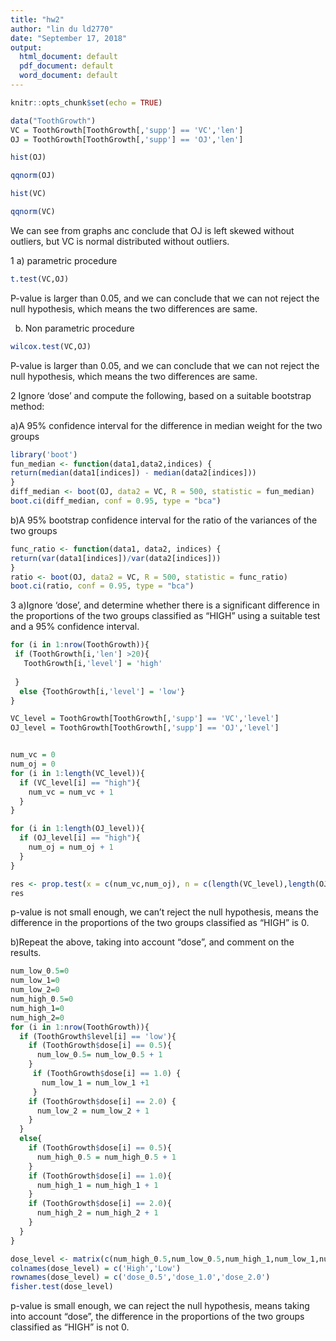 ---
title: "hw2"
author: "lin du ld2770"
date: "September 17, 2018"
output:
  html_document: default
  pdf_document: default
  word_document: default
---

```{r setup, include=FALSE}
knitr::opts_chunk$set(echo = TRUE)
```

```{r}
data("ToothGrowth")
VC = ToothGrowth[ToothGrowth[,'supp'] == 'VC','len']
OJ = ToothGrowth[ToothGrowth[,'supp'] == 'OJ','len']

hist(OJ)
```
```{r}
qqnorm(OJ)

```
```{r}
hist(VC)
```
```{r}
qqnorm(VC)
```

We can see from graphs anc conclude that OJ is left skewed without outliers, but VC is normal distributed without outliers.

1 a) parametric procedure
```{r}
t.test(VC,OJ)
```

P-value is larger than 0.05, and we can conclude that we can not reject the null hypothesis, which means the two differences are same.

b) Non parametric procedure
```{r}
wilcox.test(VC,OJ)
```

P-value is larger than 0.05, and we can conclude that we can not reject the null hypothesis, which means the two differences are same.

2 Ignore 'dose' and compute the following, based on a suitable bootstrap method:

a)A 95% confidence interval for the difference in median weight for the two groups

```{r}
library('boot')
fun_median <- function(data1,data2,indices) {
return(median(data1[indices]) - median(data2[indices]))
}
diff_median <- boot(OJ, data2 = VC, R = 500, statistic = fun_median)
boot.ci(diff_median, conf = 0.95, type = "bca")
```

b)A 95% bootstrap confidence interval for the ratio of the variances of the two groups
```{r}
func_ratio <- function(data1, data2, indices) {
return(var(data1[indices])/var(data2[indices]))
}
ratio <- boot(OJ, data2 = VC, R = 500, statistic = func_ratio)
boot.ci(ratio, conf = 0.95, type = "bca")
```



3 a)Ignore 'dose', and determine whether there is a significant difference in the proportions of
the two groups classified as "HIGH" using a suitable test and a 95% confidence interval.
```{r}
for (i in 1:nrow(ToothGrowth)){
 if (ToothGrowth[i,'len'] >20){
   ToothGrowth[i,'level'] = 'high'
   
 }
  else {ToothGrowth[i,'level'] = 'low'}
}

VC_level = ToothGrowth[ToothGrowth[,'supp'] == 'VC','level']
OJ_level = ToothGrowth[ToothGrowth[,'supp'] == 'OJ','level']


num_vc = 0
num_oj = 0
for (i in 1:length(VC_level)){
  if (VC_level[i] == "high"){
    num_vc = num_vc + 1
  }
}

for (i in 1:length(OJ_level)){
  if (OJ_level[i] == "high"){
    num_oj = num_oj + 1
  }
}

res <- prop.test(x = c(num_vc,num_oj), n = c(length(VC_level),length(OJ_level)))
res
```

p-value is not small enough, we can't reject the null hypothesis, means the difference in the proportions of the two groups  classified as "HIGH"  is 0.

b)Repeat the above, taking into account "dose", and comment on the results.
```{r}
num_low_0.5=0
num_low_1=0
num_low_2=0
num_high_0.5=0
num_high_1=0
num_high_2=0
for (i in 1:nrow(ToothGrowth)){
  if (ToothGrowth$level[i] == 'low'){
    if (ToothGrowth$dose[i] == 0.5){
      num_low_0.5= num_low_0.5 + 1
    }
     if (ToothGrowth$dose[i] == 1.0) {
       num_low_1 = num_low_1 +1
     }
    if (ToothGrowth$dose[i] == 2.0) {
      num_low_2 = num_low_2 + 1
    }
  }
  else{
    if (ToothGrowth$dose[i] == 0.5){
      num_high_0.5 = num_high_0.5 + 1
    }
    if (ToothGrowth$dose[i] == 1.0){
      num_high_1 = num_high_1 + 1
    }
    if (ToothGrowth$dose[i] == 2.0){
      num_high_2 = num_high_2 + 1
    }
  }
}

dose_level <- matrix(c(num_high_0.5,num_low_0.5,num_high_1,num_low_1,num_high_2,num_low_2), 3,2,byrow=TRUE)
colnames(dose_level) = c('High','Low')
rownames(dose_level) = c('dose_0.5','dose_1.0','dose_2.0')
fisher.test(dose_level)

```

p-value is small enough, we can reject the null hypothesis, means taking into account "dose", the difference in the proportions of the two groups classified as "HIGH" is not 0.
